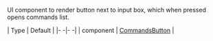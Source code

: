 UI component to render button next to input box, which when pressed opens commands list.

| Type | Default |
|- -|- -|
| component | [CommandsButton](/reactnative/ui-components/commands-button) |

